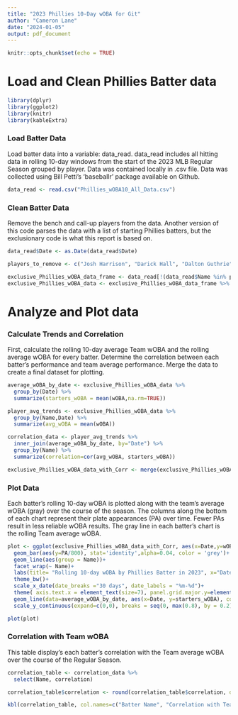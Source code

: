 ---
title: "2023 Phillies 10-Day wOBA for Git"
author: "Cameron Lane"
date: "2024-01-05"
output: pdf_document
---

```{r setup, include=FALSE}
knitr::opts_chunk$set(echo = TRUE)
```

# Load and Clean Phillies Batter data

```{r, message=FALSE}
library(dplyr)
library(ggplot2)
library(knitr)
library(kableExtra)
```
### Load Batter Data
Load batter data into a variable: data_read. data_read includes all hitting data in rolling 10-day windows from the start of the 2023 MLB Regular Season grouped by player. Data was contained locally in .csv file. Data was collected using Bill Petti's 'baseballr' package available on Github.
```{r, echo = FALSE, include=FALSE}
data_read <- read.csv("Phillies_wOBA10_All_Data.csv")
```

### Clean Batter Data
Remove the bench and call-up players from the data. Another version of this code parses the data with a list of starting Phillies batters, but the exclusionary code is what this report is based on.

```{r}
data_read$Date <- as.Date(data_read$Date)

players_to_remove <- c("Josh Harrison", "Darick Hall", "Dalton Guthrie", "Garrett Stubbs", "Drew Ellis", "Weston Wilson", "Cristian Pache", "Kody Clemens", "Jake Cave", "Johan Rojas", "Rodolfo Castro")

exclusive_Phillies_wOBA_data_frame <- data_read[!(data_read$Name %in% players_to_remove), ]
exclusive_Phillies_wOBA_data <- exclusive_Phillies_wOBA_data_frame %>% select(Name,PA,wOBA,Date)
```

# Analyze and Plot data


### Calculate Trends and Correlation

First, calculate the rolling 10-day average Team wOBA and the rolling average wOBA for every batter. Determine the correlation between each batter's performance and team average performance. Merge the data to create a final dataset for plotting.

```{r, message=FALSE}
average_wOBA_by_date <- exclusive_Phillies_wOBA_data %>%
  group_by(Date) %>%
  summarize(starters_wOBA = mean(wOBA,na.rm=TRUE))

player_avg_trends <- exclusive_Phillies_wOBA_data %>%
  group_by(Name,Date) %>%
  summarize(avg_wOBA = mean(wOBA))

correlation_data <- player_avg_trends %>%
  inner_join(average_wOBA_by_date, by="Date") %>%
  group_by(Name) %>%
  summarize(correlation=cor(avg_wOBA, starters_wOBA))

exclusive_Phillies_wOBA_data_with_Corr <- merge(exclusive_Phillies_wOBA_data, correlation_data, by="Name")
```

### Plot Data

Each batter's rolling 10-day wOBA is plotted along with the team's average wOBA (gray) over the course of the season. The columns along the bottom of each chart represent their plate appearances (PA) over time. Fewer PAs result in less reliable wOBA results. The gray line in each batter's chart is the rolling Team average wOBA.

```{r, echo=FALSE, include=FALSE}
plot <- ggplot(exclusive_Phillies_wOBA_data_with_Corr, aes(x=Date,y=wOBA, color=Name))+
  geom_bar(aes(y=PA/800), stat='identity',alpha=0.04, color = 'grey')+
  geom_line(aes(group = Name))+
  facet_wrap(~ Name)+
  labs(title= "Rolling 10-day wOBA by Phillies Batter in 2023", x="Date",y="wOBA")+
  theme_bw()+
  scale_x_date(date_breaks ="30 days", date_labels = "%m-%d")+
  theme( axis.text.x = element_text(size=7), panel.grid.major.y=element_line(size=0.3),panel.grid.minor.y=element_blank(), panel.grid.major.x = element_line(size=0.5), panel.grid.minor.x = element_blank(),plot.title = element_text(hjust=0.5), legend.position="none")+
  geom_line(data=average_wOBA_by_date, aes(x=Date, y=starters_wOBA), color='black', alpha =0.2)+
  scale_y_continuous(expand=c(0,0), breaks = seq(0, max(0.8), by = 0.2))
```
```{r, echo=FALSE,out.width="100%", fig.align="center"}
plot(plot)
```


### Correlation with Team wOBA

This table display's each batter's correlation with the Team average wOBA over the course of the Regular Season.

```{r, echo=FALSE, fig.align="center"}
correlation_table <- correlation_data %>%
  select(Name, correlation)

correlation_table$correlation <- round(correlation_table$correlation, digits=4)

kbl(correlation_table, col.names=c("Batter Name", "Correlation with Team Average wOBA"), align="c") %>% kable_styling(bootstrap_options=c("striped", "bordered"), full_width=F)%>% column_spec(1,width="7cm")%>%column_spec(2,width="10cm")
```